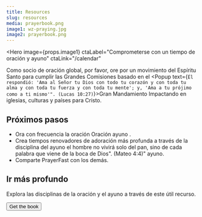 ```yaml
---
title: Resources
slug: resources
media: prayerbook.png
image1: wz-praying.jpg
image2: prayerbook.png
---
```

<Hero
  image={props.image1}
  ctaLabel="Comprometerse con un tiempo de oración y ayuno"
  ctaLink="/calendar"
>
Como socio de oración global, por favor, ore por un movimiento del Espíritu Santo para cumplir <Popup text="Se me ha dado todo el poder en el cielo y en la tierra. Por lo tanto, ve y haz discípulos de todas las naciones, bautizándolos en el nombre del Padre, del Hijo y del Espíritu Santo, y enseñándoles a obedecer todo lo que te he mandado. Y seguramente estoy contigo siempre, hasta el final de la edad. (Mateo 28:18-20)">las Grandes Comisiones</Popup> basado en el <Popup text={`Él respondió: 'Ama al Señor tu Dios con todo tu corazón y con toda tu alma y con toda tu fuerza y con toda tu mente'; y, 'Ama a tu prójimo como a ti mismo'". (Lucas 10:27)`}>Gran Mandamiento</Popup> Impactando en iglesias, culturas y países para Cristo.
</Hero>

<Row cols="2" className="md:grid-cols-2 text-white">

<Callout background="accent">

## Próximos pasos

- Ora con frecuencia la oración <Popup text="Por favor, reza por un Movimiento del Espíritu Santo para cumplir con la Gran Comisión basada en el Gran Mandamiento que afecta a las iglesias, las culturas y los países para Cristo"> Oración ayuno </Popup>.
- Crea tiempos renovadores de adoración más profunda a través de la disciplina del ayuno <Popup text="El ayuno nos ayuda a experimentar que ">el hombre no vivirá solo del pan, sino de cada palabra que viene de la boca de Dios". (Mateo 4:4)" ayuno.</Popup>
- Comparte PrayerFast con los demás.

<SocialShare />

</Callout>

<Callout background="secondary">

## Ir más profundo

<ImageCard image={props.image2}>

Explora las disciplinas de la oración y el ayuno a través de este útil recurso.

<Button to="https://www.amazon.com/Prayer-Fasting-Moving-Spirit-Churches/dp/1949921425/ref=sr_1_2?crid=HYWZMUFTN37P&keywords=prayer+and+fasting&qid=1658952220&sprefix=prayer+and+fasting%2Caps%2C96&sr=8-2">Get the book</Button>

</ImageCard>

</Callout>

</Row>

